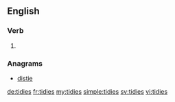 ==English==

===Verb===
{{head|en}}

# {{en-third-person singular of|tidy}}

===Anagrams===
* [[distie#English|distie]]

[[de:tidies]]
[[fr:tidies]]
[[my:tidies]]
[[simple:tidies]]
[[sv:tidies]]
[[vi:tidies]]